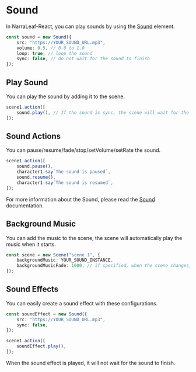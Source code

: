 # Sound

In NarraLeaf-React, you can play sounds by using the [Sound](../core/elements/sound) element.

```typescript
const sound = new Sound({
    src: "https://YOUR_SOUND_URL.mp3",
    volume: 0.5, // 0.0 to 1.0
    loop: true, // loop the sound
    sync: false, // do not wait for the sound to finish
});
```

## Play Sound

You can play the sound by adding it to the scene.

```typescript
scene1.action([
    sound.play(), // If the sound is sync, the scene will wait for the sound to finish
]);
```

## Sound Actions

You can pause/resume/fade/stop/setVolume/setRate the sound.

```typescript
scene1.action([
    sound.pause(),
    character1.say`The sound is paused`,
    sound.resume(),
    character1.say`The sound is resumed`,
]);
```

For more information about the Sound, please read the [Sound](../core/elements/sound) documentation.

## Background Music

You can add the music to the scene, the scene will automatically play the music when it starts.

```typescript
const scene = new Scene("scene 1", {
    backgroundMusic: YOUR_SOUND_INSTANCE,
    backgroundMusicFade: 1000, // if specified, when the scene changes, the music will fade in/out in 1000ms
});
```

## Sound Effects

You can easily create a sound effect with these configurations.

```typescript
const soundEffect = new Sound({
    src: "https://YOUR_SOUND_URL.mp3",
    sync: false,
});

scene1.action([
    soundEffect.play(),
]);
```

When the sound effect is played, it will not wait for the sound to finish.
